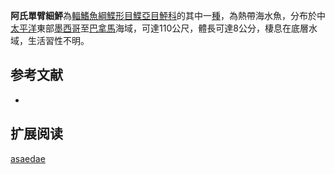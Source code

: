 {{Speciesbox
| name = 阿氏單臂細鮃
| image = 
| image_width = 250px
| image_caption = 
| status = DD
| status_system = IUCN3.1
| genus = Monolene
| species = asaedae
| authority = [[Clark|Clark]], 1936
| synonyms = *''Monolene asaedai,Clark, 1936''
*''Monolene assaedae,Clark, 1936''
}}

'''阿氏單臂細鮃'''為[[輻鰭魚綱|輻鰭魚綱]][[鰈形目|鰈形目]][[鰈亞目|鰈亞目]][[鮃科|鮃科]]的其中一[[種|種]]，為熱帶海水魚，分布於中[[太平洋|太平洋]]東部[[墨西哥|墨西哥]]至[[巴拿馬|巴拿馬]]海域，可達110公尺，體長可達8公分，棲息在底層水域，生活習性不明。
==参考文献==
*{{FishBase_species|genus=Monolene|species=asaedae|year=2014|month=4}}

== 扩展阅读 ==
{{refbegin}}
{{wikispecies-inline|Monolene asaedae|阿氏單臂細鮃}}
{{refend}}
{{Taxonbar|from=Q25473090}}

[[Category:單臂細鮃屬|asaedae]]


{{魚類小作品}}